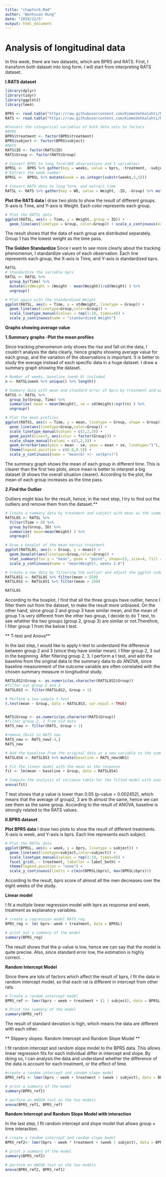 ```yaml
---
title: "chapter6.Rmd"
author: "Wenhsuan Hung"
date: "2019/12/5"
output: html_document
---
```


# Analysis of longitudinal data

In this week, there are two datasets, which are BPRS and RATS. First, I transform both dataset into long form. I will start from interpreting RATS dataset.

**I.RATS dataset**

```r
library(dplyr)
library(tidyr)
library(ggplot2)
library(lme4)
```

```r
BPRS <- read.table("https://raw.githubusercontent.com/KimmoVehkalahti/MABS/master/Examples/data/BPRS.txt", sep=" ", header=TRUE)
RATS <- read.table("https://raw.githubusercontent.com/KimmoVehkalahti/MABS/master/Examples/data/rats.txt",sep="", header=TRUE )

#Convert the categorical variables of both data sets to factors
#BPRS
BPRS$treatment <- factor(BPRS$treatment)
BPRS$subject <- factor(BPRS$subject)
#RATS
RATS$ID <- factor(RATS$ID)
RATS$Group <- factor(RATS$Group)

# Convert BPRS to long form(360 observations and 5 variables)
BPRSL <-  BPRS %>% gather(key = weeks, value = bprs, -treatment, -subject)
# Extract the week number
BPRSL <-  BPRSL %>% mutate(week = as.integer(substr(weeks,5,5)))

# Convert RATS data to long form, and extract time 
RATSL <- RATS %>% gather(key = WD, value = Weight, -ID, -Group) %>% mutate(Time = as.integer(substr(WD,3,4))) 
```

**Plot the RATS data **
I draw two plots to show the result of different groups. X-axis is Time, and Y-axis is Weight. Each color represents each group.

```r
# Plot the RATSL data
ggplot(RATSL, aes(x = Time, y = Weight, group = ID)) +
  geom_line(aes(linetype = Group, color=Group)) + scale_x_continuous(name = "Time (days)", breaks = seq(0, 60, 10)) + scale_y_continuous(name = "Weight (grams)")
```

The result shows that the data of each group are distributed separately. Group 1 has the lowest weight as the time pass.


**The Golden Standardize **
Since I want to see more clearly about the tracking phenomenon, I standardize values of each observation. Each line represents each group, the X-axis is Time, and Y-axis is standardized bprs. 

```r
RATSL
# Standardize the variable bprs
RATSL <- RATSL %>%
  group_by(Time) %>%
  mutate(stdWeight = (Weight - mean(Weight))/sd(Weight) ) %>%
  ungroup()

# Plot again with the standardized Weight
ggplot(RATSL, aes(x = Time, y = stdWeight, linetype = Group)) +
  geom_line(aes(linetype=Group,color=Group)) +
  scale_linetype_manual(values = rep(1:10, times=4)) +
  scale_y_continuous(name = "standardized Weight")
```

**Graphs showing average value**

**1.Summary graphs -Plot the mean profiles**

Since tracking phenomenon only shows the rise and fall on the data, I couldn't analysis the data clearly, hence graphs showing average value for each group, and the variation of the observations is important. It is better to study the average instead of each specific data in a huge dataset. I draw a summary graph showing the dataset.

```r
# Number of weeks, baseline (week 0) included
n <- RATSL$week %>% unique() %>% length()

# Summary data with mean and standard error of bprs by treatment and week 
RATSS <- RATSL %>%
  group_by(Group, Time) %>%
  summarise( mean = mean(Weight), se = sd(Weight)/sqrt(n) ) %>%
  ungroup()

# Plot the mean profiles
ggplot(RATSS, aes(x = Time, y = mean, linetype = Group, shape = Group)) +
  geom_line(aes(linetype=Group,color=Group)) +
  scale_linetype_manual(values = c(1,2,3)) +
  geom_point(size=3, aes(color = factor(Group))) +
  scale_shape_manual(values = c(1,2,3)) +
  geom_errorbar(aes(ymin = mean - se, ymax = mean + se, linetype="1"), width=0.3) +
  theme(legend.position = c(0.8,0.5)) +
  scale_y_continuous(name = "mean(b) +/- se(bprs)")
```

The summary graph shows the mean of each group in different time. This is clearer than the first two plots, since mean is better to interpret a big dataset (it shows the overall situation clearer). According to the plot, the mean of each group increases as the time pass.

**2.Find the Outlier**

Outliers might bias for the result, hence, in the next step, I try to find out the outliers and remove them from the dataset.**

```r

# Create a summary data by treatment and subject with mean as the summary variable (ignoring baseline week 0).
RATSL8S <- RATSL %>%
  filter(Time > 0) %>%
  group_by(Group, ID) %>%
  summarise( mean=mean(Weight) ) %>%
  ungroup()

# Draw a boxplot of the mean versus treatment
ggplot(RATSL8S, aes(x = Group, y = mean)) +
  geom_boxplot(aes(linetype=Group,color=Group)) +
  stat_summary(fun.y = "mean", geom = "point", shape=23, size=4, fill = "white") +
  scale_y_continuous(name = "mean(Weight), weeks 1-8")

# Create a new data by filtering the outlier and adjust the ggplot code the draw the plot again with the new data
RATSL8S1 <- RATSL8S %>% filter(mean < 550)
RATSL8S2 <- RATSL8S1 %>% filter(mean > 250)

RATSL8S
```

According to the boxplot, I find that all the three groups have outlier, hence I filter them out from the dataset, to make the result more unbiased. On the other hand, since group 2 and group 3 have similar mean, and the mean of group 1 is very different from the other two group, I decide to do T test, to see whether the two groups (group 2, group 3) are similar or not.Therefore, I filter group 1 from the below t test.  

** T-test and Anova**

In the last step, I would like to apply t-test to understand the difference between group 2 and 3 (since they have similar mean). I filter group 2, 3 out in the beginning. After filtering group 2, 3, I perform a t test, and add the baseline from the original data to the summary data to do ANOVA, since baseline measurement of the outcome variable are often correlated with the chosen summary measure in longitudinal study.

```r

RATSL8S2$Group <- as.numeric(as.character(RATSL8S2$Group)) 
#filter out group 2 and 3
RATSL8S3 <- filter(RATSL8S2, Group > 1)

# Perform a two-sample t-test
t.test(mean ~ Group, data = RATSL8S3, var.equal = TRUE)


RATS$Group <- as.numeric(as.character(RATS$Group)) 
#filter group 2, 3 from old data
RATS_new <- filter(RATS, Group > 1)

#remove ID=12 in RATS_new
RATS_new <- RATS_new[-4,]
RATS_new

# Add the baseline from the original data as a new variable to the summary data
RATSL8S4 <- RATSL8S3 %>% mutate(baseline = RATS_new$WD1)

# Fit the linear model with the mean as the response 
fit <- lm(mean ~ baseline + Group, data = RATSL8S4)

# Compute the analysis of variance table for the fitted model with anova()
anova(fit)

```

T test shows that p value is lower than 0.05 (p-value = 0.002452), which means that the average of group2, 3 are th almost the  same, hence we can see them as the same group. According to the result of ANOVA, baseline is strongly related to the RATS values.


**II.BPRS dataset**

**Plot BPRS data**
I draw two plots to show the result of different treatments. X-axis is week, and Y-axis is bprs. Each line represents each subject.

```r

# Plot the RATSL data
ggplot(BPRSL, aes(x = week, y = bprs, linetype = subject)) +
  geom_line(aes(linetype=subject,color=subject)) +
  scale_linetype_manual(values = rep(1:10, times=4)) +
  facet_grid(. ~ treatment, labeller = label_both) +
  theme(legend.position = "none") + 
  scale_y_continuous(limits = c(min(BPRSL$bprs), max(BPRSL$bprs)))
``` 

According to the result, bprs score of almost all the men decreases over the eight weeks of the study.

**Linear model**

I fit a multiple linear regression model with bprs as response and week, treatment as explanatory variables.

```r
# create a regression model RATS_reg
BPRS_reg <- lm( bprs~ week + treatment, data = BPRSL)

# print out a summary of the model
summary(BPRS_reg)

```

 The result shows that the p-value is low, hence we can say that the model is quite precise. Also, since standard error low, the estimation is highly correct.
 . 

**Random Intercept Model **

Since there are lots of factors which affect the result of bprs, I fit the data in random intercept model, so that each rat is different in intercept from other rats.

```r
# Create a random intercept model
BPRS_ref <- lmer(bprs ~ week + treatment + (1 | subject), data = BPRSL, REML = FALSE)

# Print the summary of the model
summary(BPRS_ref)

```

The result of standard deviation is high, which means the data are different with each other. 


** Slippery slopes: Random Intercept and Random Slope Model **

I fit random intercept and random slope model to the BPRS data. This allows linear regression fits for each individual differ in intercept and slope. By doing so,  I can analysis the data and understand whether the difference of the data is account for each treatment, or the effect of time.

```r

#create a random intercept and random slope model
BPRS_ref1 <- lmer(bprs ~ week + treatment + (week | subject), data = BPRSL, REML = FALSE)

# print a summary of the model
summary(BPRS_ref1)

# perform an ANOVA test on the two models
anova(BPRS_ref1, BPRS_ref)

```


**Random Intercept and Random Slope Model with interaction **

In the last step, I fit random intercept and slope model that allows group × time interaction.

```r

# create a random intercept and random slope model
BPRS_ref2<- lmer(bprs ~ week * treatment + (week | subject), data = BPRSL, REML = FALSE)

# print a summary of the model
summary(BPRS_ref2)

# perform an ANOVA test on the two models
anova(BPRS_ref2, BPRS_ref1)
```
